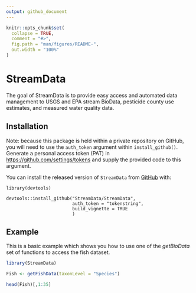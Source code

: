 ```yaml
---
output: github_document
---
```


<!-- README.md is generated from README.Rmd. Please edit that file -->

```r
knitr::opts_chunk$set(
  collapse = TRUE,
  comment = "#>",
  fig.path = "man/figures/README-",
  out.width = "100%"
)
```

# StreamData

<!-- badges: start -->
<!-- badges: end -->

The goal of StreamData is to provide easy access and automated data management to USGS and EPA stream BioData, pesticide county use estimates, and measured water quality data.


## Installation
Note: because this package is held within a private repository on GitHub, you will need to use the `auth_token` argument within `install_github()`. Generate a personal access token (PAT) in <https://github.com/settings/tokens> and supply the provided code to this argument.


You can install the released version of `StreamData` from [GitHub](https://github.com/StreamData/StreamData) with:


```
library(devtools)

devtools::install_github("StreamData/StreamData",
                         auth_token = "tokenstring",
                         build_vignette = TRUE
                         )
```

## Example

This is a basic example which shows you how to use one of the *getBioData* set of functions to access the fish dataset.


```r
library(StreamData)

Fish <- getFishData(taxonLevel = "Species")

head(Fish)[,1:35]
```
